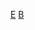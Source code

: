 {{Catnav|頁面分類|總類|維基百科模板|條目信息與編輯模板|小作品模板|人物小作品模板}}
{{Catnav|頁面分類|總類|維基百科模板|條目信息與編輯模板|小作品模板|地理小作品模板|歐洲小作品模板}}
[[Category:依大洲劃分的人物小作品模板|E]]
[[Category:歐洲小作品模板|B]]